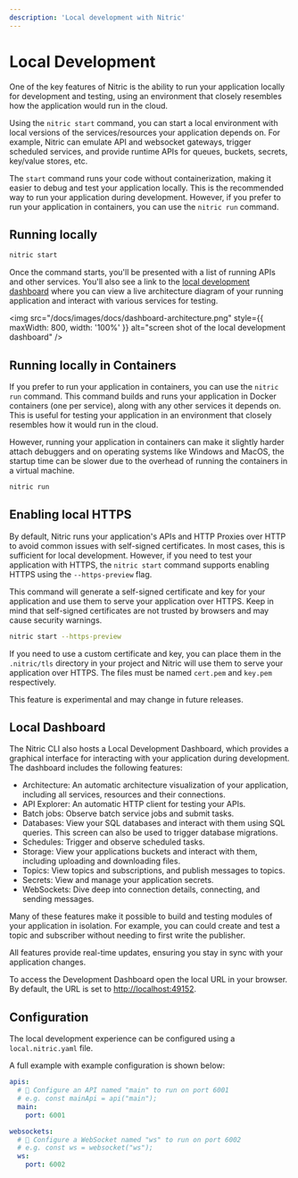 ```yaml
---
description: 'Local development with Nitric'
---
```


# Local Development

One of the key features of Nitric is the ability to run your application locally for development and testing, using an environment that closely resembles how the application would run in the cloud.

Using the `nitric start` command, you can start a local environment with local versions of the services/resources your application depends on. For example, Nitric can emulate API and websocket gateways, trigger scheduled services, and provide runtime APIs for queues, buckets, secrets, key/value stores, etc.

The `start` command runs your code without containerization, making it easier to debug and test your application locally. This is the recommended way to run your application during development. However, if you prefer to run your application in containers, you can use the `nitric run` command.

## Running locally

```bash
nitric start
```

Once the command starts, you'll be presented with a list of running APIs and other services. You'll also see a link to the [local development dashboard](#local-dashboard) where you can view a live architecture diagram of your running application and interact with various services for testing.

<img
  src="/docs/images/docs/dashboard-architecture.png"
  style={{ maxWidth: 800, width: '100%' }}
  alt="screen shot of the local development dashboard"
/>

## Running locally in Containers

If you prefer to run your application in containers, you can use the `nitric run` command. This command builds and runs your application in Docker containers (one per service), along with any other services it depends on. This is useful for testing your application in an environment that closely resembles how it would run in the cloud.

However, running your application in containers can make it slightly harder attach debuggers and on operating systems like Windows and MacOS, the startup time can be slower due to the overhead of running the containers in a virtual machine.

```bash
nitric run
```

## Enabling local HTTPS

By default, Nitric runs your application's APIs and HTTP Proxies over HTTP to avoid common issues with self-signed certificates. In most cases, this is sufficient for local development. However, if you need to test your application with HTTPS, the `nitric start` command supports enabling HTTPS using the `--https-preview` flag.

This command will generate a self-signed certificate and key for your application and use them to serve your application over HTTPS. Keep in mind that self-signed certificates are not trusted by browsers and may cause security warnings.

```bash
nitric start --https-preview
```

If you need to use a custom certificate and key, you can place them in the `.nitric/tls` directory in your project and Nitric will use them to serve your application over HTTPS. The files must be named `cert.pem` and `key.pem` respectively.

<Note>This feature is experimental and may change in future releases.</Note>

## Local Dashboard

The Nitric CLI also hosts a Local Development Dashboard, which provides a graphical interface for interacting with your application during development. The dashboard includes the following features:

- Architecture: An automatic architecture visualization of your application, including all services, resources and their connections.
- API Explorer: An automatic HTTP client for testing your APIs.
- Batch jobs: Observe batch service jobs and submit tasks.
- Databases: View your SQL databases and interact with them using SQL queries. This screen can also be used to trigger database migrations.
- Schedules: Trigger and observe scheduled tasks.
- Storage: View your applications buckets and interact with them, including uploading and downloading files.
- Topics: View topics and subscriptions, and publish messages to topics.
- Secrets: View and manage your application secrets.
- WebSockets: Dive deep into connection details, connecting, and sending messages.

Many of these features make it possible to build and testing modules of your application in isolation. For example, you can could create and test a topic and subscriber without needing to first write the publisher.

All features provide real-time updates, ensuring you stay in sync with your application changes.

To access the Development Dashboard open the local URL in your browser. By default, the URL is set to [http://localhost:49152](http://localhost:49152).

## Configuration

The local development experience can be configured using a `local.nitric.yaml` file.

A full example with example configuration is shown below:

```yaml
apis:
  # 👀 Configure an API named "main" to run on port 6001
  # e.g. const mainApi = api("main");
  main:
    port: 6001

websockets:
  # 👀 Configure a WebSocket named "ws" to run on port 6002
  # e.g. const ws = websocket("ws");
  ws:
    port: 6002
```
